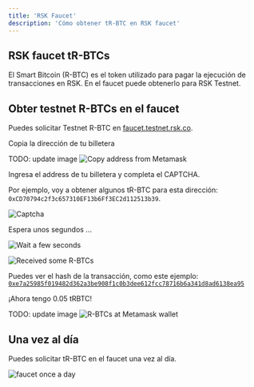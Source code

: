---
title: 'RSK Faucet'
description: 'Cómo obtener tR-BTC en RSK faucet'
---

## RSK faucet tR-BTCs

El Smart Bitcoin (R-BTC) es el token utilizado para pagar la ejecución de transacciones en RSK.
En el faucet puede obtenerlo para RSK Testnet.

## Obter testnet R-BTCs en el faucet

Puedes solicitar Testnet R-BTC en
[faucet.testnet.rsk.co](https://faucet.testnet.rsk.co/).

Copia la dirección de tu billetera

TODO: update image
![Copy address from Metamask](/img/courses/dev/01/wallet/rsk-faucet/image-03.png)

Ingresa el address de tu billetera y completa el CAPTCHA.

Por ejemplo, voy a obtener algunos tR-BTC para esta dirección:
`0xCD70794c2f3c657310EF13b6Ff3EC2d112513b39`.

![Captcha](/img/courses/dev/01/wallet/rsk-faucet/image-12.png)

Espera unos segundos ...

![Wait a few seconds](/img/courses/dev/01/wallet/rsk-faucet/image-04.png)

![Received some R-BTCs](/img/courses/dev/01/wallet/rsk-faucet/image-13.png)

Puedes ver el hash de la transacción, como este ejemplo:
[`0xe7a25985f019482d362a3be908f1c0b3dee612fcc78716b6a341d8ad6138ea95`](https://explorer.testnet.rsk.co/tx/0xe7a25985f019482d362a3be908f1c0b3dee612fcc78716b6a341d8ad6138ea95)

¡Ahora tengo 0.05 tRBTC!

TODO: update image
![R-BTCs at Metamask wallet](/img/courses/dev/01/wallet/rsk-faucet/image-06.png)

## Una vez al día

Puedes solicitar tR-BTC en el faucet una vez al día.

![faucet once a day](/img/courses/dev/01/wallet/rsk-faucet/image-07.png)
